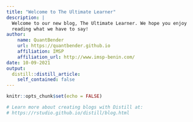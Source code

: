 ```yaml
---
title: "Welcome to The Ultimate Learner"
description: |
  Welcome to our new blog, The Ultimate Learner. We hope you enjoy 
  reading what we have to say!
author:
    name: QuantBender 
    url: https://quantbender.github.io
    affiliation: IMSP
    affiliation_url: http://www.imsp-benin.com/
date: 10-09-2021
output:
  distill::distill_article:
    self_contained: false
---
```


```r
knitr::opts_chunk$set(echo = FALSE)

# Learn more about creating blogs with Distill at:
# https://rstudio.github.io/distill/blog.html

```



